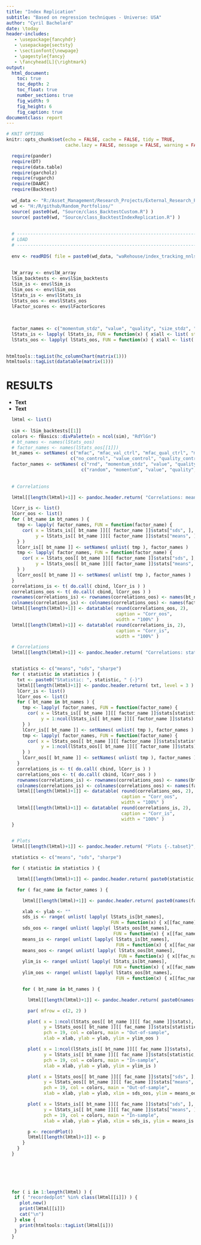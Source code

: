 ```yaml
---
title: "Index Replication"
subtitle: "Based on regression techniques - Universe: USA"
author: "Cyril Bachelard"
date: \today
header-includes:
   - \usepackage{fancyhdr}
   - \usepackage{sectsty}
   - \sectionfont{\newpage}
   - \pagestyle{fancy}
   - \fancyhead[L]{\rightmark}
output:
  html_document:
    toc: true
    toc_depth: 2
    toc_float: true
    number_sections: true
    fig_width: 9
    fig_height: 6
    fig_caption: true
documentclass: report
---
```



```r
# KNIT OPTIONS
knitr::opts_chunk$set(echo = FALSE, cache = FALSE, tidy = TRUE,
                      cache.lazy = FALSE, message = FALSE, warning = FALSE)
```



```r

  require(pander)
  require(DT)
  require(data.table)
  require(garcholz)
  require(rugarch)
  require(DAARC)
  require(Backtest)
  
  wd_data <- "R:/Asset_Management/Research_Projects/External_Research_Projects/GeomScale/Random_Portfolios/"
  wd <- "H:/R/github/Random_Portfolios/"
  source( paste0(wd, "Source/class_BacktestCustom.R") )
  source( paste0(wd, "Source/class_BacktestIndexReplication.R") )
  
  
  # --------------------------------------------------------------------------
  # LOAD
  # --------------------------------------------------------------------------
  
  env <- readRDS( file = paste0(wd_data, "waRehouse/index_tracking_nnls.rds") )
  
  
  lW_array <- env$lW_array
  lSim_backtests <- env$lSim_backtests
  lSim_is <- env$lSim_is
  lSim_oos <- env$lSim_oos
  lStats_is <- env$lStats_is
  lStats_oos <- env$lStats_oos
  lFactor_scores <- env$lFactorScores
  
  
  
  factor_names <- c("momentum_stdz", "value", "quality", "size_stdz", "lowvola_stdz")
  lStats_is <- lapply( lStats_is, FUN = function(x) { x$all <- list( stats = do.call( cbind, lapply( x[ factor_names ], FUN = function(y) { y$stats } ) ) ); return(x) } )
  lStats_oos <- lapply( lStats_oos, FUN = function(x) { x$all <- list( stats = do.call( cbind, lapply( x[ factor_names ], FUN = function(y) { y$stats } ) ) ); return(x) } )
  


```




```r
htmltools::tagList(hc_columnChart(matrix(1)))
htmltools::tagList(datatable(matrix(1)))
```


# RESULTS {-.tabset}
* **Text**
* **Text**



```r

  lHtml <- list()
  
  sim <- lSim_backtests[[1]]
  colors <- fBasics::divPalette(n = ncol(sim), "RdYlGn")
  # bt_names <- names(lStats_oos)
  # factor_names <- names(lStats_oos[[1]])
  bt_names <- setNames( c("mfac", "mfac_val_ctrl", "mfac_qual_ctrl", "mfac_size_stdz_ctrl", "mfac_mom_ctrl", "mfac_val_qual_size_mom_ctrl"),
                        c("no_control", "value_control", "quality_control", "size_control", "momentum_control", "vqsm_control") )
  factor_names <- setNames( c("rnd", "momentum_stdz", "value", "quality", "size_stdz", "lowvola_stdz", "all"),
                            c("random", "momentum", "value", "quality", "size", "lowvola", "all") )
  
  
  # Correlations

  lHtml[[length(lHtml)+1]] <- pandoc.header.return( "Correlations: mean - variance {-.tabset}", level = 2 )

  lCorr_is <- list()
  lCorr_oos <- list()
  for ( bt_name in bt_names ) {
    tmp <- lapply( factor_names, FUN = function(factor_name) {
      cor( x = lStats_is[[ bt_name ]][[ factor_name ]]$stats["sds", ],
           y = lStats_is[[ bt_name ]][[ factor_name ]]$stats["means", ] )
    } )
    lCorr_is[[ bt_name ]] <- setNames( unlist( tmp ), factor_names )
    tmp <- lapply( factor_names, FUN = function(factor_name) {
      cor( x = lStats_oos[[ bt_name ]][[ factor_name ]]$stats["sds", ],
           y = lStats_oos[[ bt_name ]][[ factor_name ]]$stats["means", ] )
    } )
    lCorr_oos[[ bt_name ]] <- setNames( unlist( tmp ), factor_names )
  }
  correlations_is <- t( do.call( cbind, lCorr_is ) )
  correlations_oos <- t( do.call( cbind, lCorr_oos ) )
  rownames(correlations_is) <- rownames(correlations_oos) <- names(bt_names)
  colnames(correlations_is) <- colnames(correlations_oos) <- names(factor_names)
  lHtml[[length(lHtml)+1]] <- datatable( round(correlations_oos, 2),
                                         caption = "Corr_oos",
                                         width = "100%" )
  lHtml[[length(lHtml)+1]] <- datatable( round(correlations_is, 2),
                                         caption = "Corr_is",
                                         width = "100%" )

  # Correlations
  lHtml[[length(lHtml)+1]] <- pandoc.header.return( "Correlations: statistic - rank {-.tabset}", level = 2 )


  statistics <- c("means", "sds", "sharpe")
  for ( statistic in statistics ) {
    txt <- paste0("Statistic: ", statistic, " {-}")
    lHtml[[length(lHtml)+1]] <- pandoc.header.return( txt, level = 3 )
    lCorr_is <- list()
    lCorr_oos <- list()
    for ( bt_name in bt_names ) {
      tmp <- lapply( factor_names, FUN = function(factor_name) {
        cor( x = lStats_is[[ bt_name ]][[ factor_name ]]$stats[statistic, ],
             y = 1:ncol(lStats_is[[ bt_name ]][[ factor_name ]]$stats) )
      } )
      lCorr_is[[ bt_name ]] <- setNames( unlist( tmp ), factor_names )
      tmp <- lapply( factor_names, FUN = function(factor_name) {
        cor( x = lStats_oos[[ bt_name ]][[ factor_name ]]$stats[statistic, ],
             y = 1:ncol(lStats_oos[[ bt_name ]][[ factor_name ]]$stats)  )
      } )
      lCorr_oos[[ bt_name ]] <- setNames( unlist( tmp ), factor_names )
    }
    correlations_is <- t( do.call( cbind, lCorr_is ) )
    correlations_oos <- t( do.call( cbind, lCorr_oos ) )
    rownames(correlations_is) <- rownames(correlations_oos) <- names(bt_names)
    colnames(correlations_is) <- colnames(correlations_oos) <- names(factor_names)
    lHtml[[length(lHtml)+1]] <- datatable( round(correlations_oos, 2),
                                           caption = "Corr_oos",
                                           width = "100%" )
    lHtml[[length(lHtml)+1]] <- datatable( round(correlations_is, 2),
                                           caption = "Corr_is",
                                           width = "100%" )
  }
  

  # Plots
  lHtml[[length(lHtml)+1]] <- pandoc.header.return( "Plots {-.tabset}", level = 2 )

  statistics <- c("means", "sds", "sharpe")

  for ( statistic in statistics ) {

    lHtml[[length(lHtml)+1]] <- pandoc.header.return( paste0(statistic, " {-.tabset}"), level = 3 )

    for ( fac_name in factor_names ) {

      lHtml[[length(lHtml)+1]] <- pandoc.header.return( paste0(names(factor_names)[which(factor_names == fac_name)], " {-.tabset}"), level = 4 )

      xlab <- ylab <- ""
      sds_is <- range( unlist( lapply( lStats_is[bt_names],
                                       FUN = function(x) { x[[fac_name]]$stats["sds", ] } ) ) )
      sds_oos <- range( unlist( lapply( lStats_oos[bt_names],
                                        FUN = function(x) { x[[fac_name]]$stats["sds", ] } ) ) )
      means_is <- range( unlist( lapply( lStats_is[bt_names],
                                         FUN = function(x) { x[[fac_name]]$stats["means", ] } ) ) )
      means_oos <- range( unlist( lapply( lStats_oos[bt_names],
                                          FUN = function(x) { x[[fac_name]]$stats["means", ] } ) ) )
      ylim_is <- range( unlist( lapply( lStats_is[bt_names],
                                        FUN = function(x) { x[[fac_name]]$stats[statistic, ] } ) ) )
      ylim_oos <- range( unlist( lapply( lStats_oos[bt_names],
                                         FUN = function(x) { x[[fac_name]]$stats[statistic, ] } ) ) )

      for ( bt_name in bt_names ) {

        lHtml[[length(lHtml)+1]] <- pandoc.header.return( paste0(names(bt_names)[which(bt_names == bt_name)], " {-}"), level = 5 )

        par( mfrow = c(2, 2) )

        plot( x = 1:ncol(lStats_oos[[ bt_name ]][[ fac_name ]]$stats),
              y = lStats_oos[[ bt_name ]][[ fac_name ]]$stats[statistic, ],
              pch = 19, col = colors, main = "Out-of-sample",
              xlab = xlab, ylab = ylab, ylim = ylim_oos )

        plot( x = 1:ncol(lStats_is[[ bt_name ]][[ fac_name ]]$stats),
              y = lStats_is[[ bt_name ]][[ fac_name ]]$stats[statistic, ],
              pch = 19, col = colors, main = "In-sample",
              xlab = xlab, ylab = ylab, ylim = ylim_is )

        plot( x = lStats_oos[[ bt_name ]][[ fac_name ]]$stats["sds", ],
              y = lStats_oos[[ bt_name ]][[ fac_name ]]$stats["means", ],
              pch = 19, col = colors, main = "Out-of-sample",
              xlab = xlab, ylab = ylab, xlim = sds_oos, ylim = means_oos )

        plot( x = lStats_is[[ bt_name ]][[ fac_name ]]$stats["sds", ],
              y = lStats_is[[ bt_name ]][[ fac_name ]]$stats["means", ],
              pch = 19, col = colors, main = "In-sample",
              xlab = xlab, ylab = ylab, xlim = sds_is, ylim = means_is )

        p <- recordPlot()
        lHtml[[length(lHtml)+1]] <- p
      }
    }
  }


  
  
  
```



```r
 
  for ( i in 1:length(lHtml) ) {
   if ( "recordedplot" %in% class(lHtml[[i]]) ) {
     plot.new()
     print(lHtml[[i]])
     cat("\n")
   } else {
     print(htmltools::tagList(lHtml[i]))
   }
  }

```

